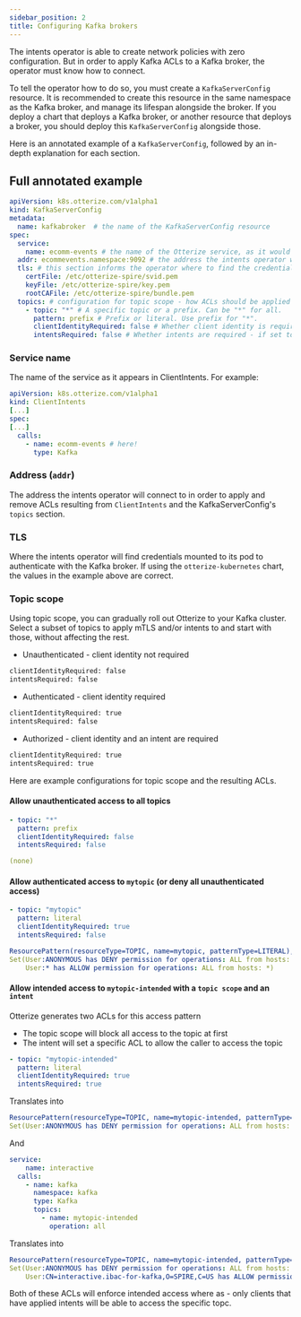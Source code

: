 ```yaml
---
sidebar_position: 2
title: Configuring Kafka brokers
---
```


The intents operator is able to create network policies with zero configuration. But in order to apply Kafka ACLs to a Kafka broker, the operator must know how to connect.

To tell the operator how to do so, you must create a `KafkaServerConfig` resource. It is recommended to create this resource in the same namespace as the Kafka broker,
and manage its lifespan alongside the broker. If you deploy a chart that deploys a Kafka broker, or another resource that deploys a broker, you should deploy this `KafkaServerConfig` alongside those.

Here is an annotated example of a `KafkaServerConfig`, followed by an in-depth explanation for each section.

## Full annotated example
```yaml
apiVersion: k8s.otterize.com/v1alpha1
kind: KafkaServerConfig
metadata:
  name: kafkabroker  # the name of the KafkaServerConfig resource
spec:
  service:
    name: ecomm-events # the name of the Otterize service, as it would appear in ClientIntents as the destination.
  addr: ecommevents.namespace:9092 # the address the intents operator will connect to in order to apply ACLs to this broker
  tls: # this section informs the operator where to find the credentials to authenticate with the broker via mTLS. The values here are the defaults set by the otterize-kubernetes chart.
    certFile: /etc/otterize-spire/svid.pem
    keyFile: /etc/otterize-spire/key.pem
    rootCAFile: /etc/otterize-spire/bundle.pem
  topics: # configuration for topic scope - how ACLs should be applied to each topic or set of topics.
    - topic: "*" # A specific topic or a prefix. Can be "*" for all.
      pattern: prefix # Prefix or literal. Use prefix for "*".
      clientIdentityRequired: false # Whether client identity is required. If set to true to, access by anonymous users will be denied.
      intentsRequired: false # Whether intents are required - if set to true, all access will be denied unless intents are declared
```

### Service name
The name of the service as it appears in ClientIntents.
For example:
```yaml
apiVersion: k8s.otterize.com/v1alpha1
kind: ClientIntents
[...]
spec:
[...]
  calls:
    - name: ecomm-events # here!
      type: Kafka
```

### Address (`addr`)
The address the intents operator will connect to in order to apply and remove ACLs resulting from `ClientIntents` and the KafkaServerConfig's `topics` section.

### TLS
Where the intents operator will find credentials mounted to its pod to authenticate with the Kafka broker.
If using the `otterize-kubernetes` chart, the values in the example above are correct.

### Topic scope

Using topic scope, you can gradually roll out Otterize to your Kafka cluster. Select a subset of topics to apply mTLS and/or intents to and start with those, without affecting the rest.

- Unauthenticated - client identity not required
 ```bash
 clientIdentityRequired: false
 intentsRequired: false
   ```
- Authenticated - client identity required
 ```bash
 clientIdentityRequired: true
 intentsRequired: false
   ```
- Authorized - client identity and an intent are required
 ```bash
 clientIdentityRequired: true
 intentsRequired: true
   ```


Here are example configurations for topic scope and the resulting ACLs.

#### Allow unauthenticated access to all topics
```yaml title="Topic scope"
- topic: "*"
  pattern: prefix
  clientIdentityRequired: false
  intentsRequired: false
```
```yaml title="Kafka ACL"
(none)
```

#### Allow authenticated access to `mytopic` (or deny all unauthenticated access)
```yaml title="Topic scope"
- topic: "mytopic"
  pattern: literal
  clientIdentityRequired: true
  intentsRequired: false
```
```yaml title="Kafka ACL"
ResourcePattern(resourceType=TOPIC, name=mytopic, patternType=LITERAL), versionedAcls :
Set(User:ANONYMOUS has DENY permission for operations: ALL from hosts: *,
    User:* has ALLOW permission for operations: ALL from hosts: *)
```

#### Allow intended access to `mytopic-intended` with a `topic scope` and an `intent`
Otterize generates two ACLs for this access pattern
- The topic scope will block all access to the topic at first
- The intent will set a specific ACL to allow the caller to access the topic
```yaml title="Topic scope"
- topic: "mytopic-intended"
  pattern: literal
  clientIdentityRequired: true
  intentsRequired: true
```
Translates into
```yaml title="Kafka ACL"
ResourcePattern(resourceType=TOPIC, name=mytopic-intended, patternType=LITERAL), versionedAcls :
Set(User:ANONYMOUS has DENY permission for operations: ALL from hosts: *)
```
And
```yaml title="Intent"
service:
    name: interactive
  calls:
    - name: kafka
      namespace: kafka
      type: Kafka
      topics:
        - name: mytopic-intended
          operation: all
```
Translates into
```yaml title="Kafka ACL"
ResourcePattern(resourceType=TOPIC, name=mytopic-intended, patternType=LITERAL), versionedAcls :
Set(User:ANONYMOUS has DENY permission for operations: ALL from hosts: *,
    User:CN=interactive.ibac-for-kafka,O=SPIRE,C=US has ALLOW permission for operations: ALL from hosts: *)
```

Both of these ACLs will enforce intended access where as - only clients that have applied intents will be able to access
the specific topc.
